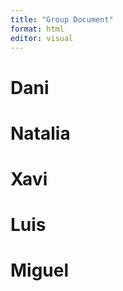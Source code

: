 ```yaml
---
title: "Group Document"
format: html
editor: visual
---
```


# Dani

# Natalia

# Xavi

# Luis

# Miguel
